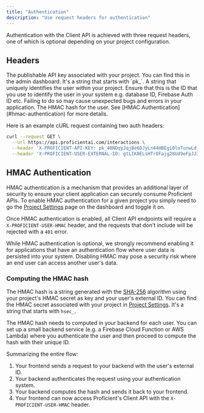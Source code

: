 ```yaml
---
title: "Authentication"
description: "Use request headers for authentication"
---
```


Authentication with the Client API is achieved with three request headers, one of which is optional depending on your project configuration.

## Headers

<ParamField query="X-PROFICIENT-API-KEY" type="string" required>
  The publishable API key associated with your project. You can find this in the
  admin dashboard. It's a string that starts with `pk_`.
</ParamField>

<ParamField query="X-PROFICIENT-USER-EXTERNAL-ID" type="string" required>
  A string that uniquely identifies the user within your project. Ensure that
  this is the ID that you use to identify the user in your system e.g. database
  ID, Firebase Auth ID etc. Failing to do so may cause unexpected bugs and
  errors in your application.
</ParamField>

<ParamField query="X-PROFICIENT-USER-HMAC" type="string" optional>
  The HMAC hash for the user. See [HMAC Authentication](#hmac-authentication)
  for more details.
</ParamField>

Here is an example cURL request containing two auth headers:

<CodeGroup>

```bash cURL
curl --request GET \
  --url https://api.proficientai.com/interactions \
  --header 'X-PROFICIENT-API-KEY: pk_40NDqyJqjBe6DJyLn44HBEgi0loTunwLdjWHhcOUGONSkpomQx0qInkWLtu0ouwSr6qqE7HQ' \
  --header 'X-PROFICIENT-USER-EXTERNAL-ID: gtLIK8ELsHTr0Fajg28Ud9eFpJJ3'
```

</CodeGroup>

## HMAC Authentication

HMAC authentication is a mechanism that provides an additional layer of security to ensure your client
application can securely consume Proficient APIs. To enable HMAC authentication for a given project you
simply need to go the [Project Settings](https://proficientai.com/project-settings) page on the dashboard
and toggle it on.

Once HMAC authentication is enabled, all Client API endpoints will require a `X-PROFICIENT-USER-HMAC`
header, and the requests that don't include will be rejected with a `401` error.

<Warning>
  While HMAC authentication is optional, we strongly recommend enabling it for
  applications that have an authentication flow where user data is persisted
  into your system. Disabling HMAC may pose a security risk where an end user
  can access another user's data.
</Warning>

### Computing the HMAC hash

The HMAC hash is a string generated with the [SHA-256](https://en.wikipedia.org/wiki/SHA-2) algorithm using your project's HMAC secret as key and
your user's external ID. You can find the HMAC secret associated with your project in [Project Settings](https://proficientai.com/project-settings).
It's a string that starts with `hsec_`.

The HMAC hash needs to computed in your backend for each user. You can set up a small backend service
(e.g. a Firebase Cloud Function or AWS Lambda) where you authenticate the user and then proceed to
compute the hash with their unique ID.

<Info>

Summarizing the entire flow:

1. Your frontend sends a request to your backend with the user's external ID.
2. Your backend authenticates the request using your authentication system.
3. Your backend computes the hash and sends it back to your frontend.
4. Your frontend can now access Proficient's Client API with the `X-PROFICIENT-USER-HMAC` header.

</Info>
